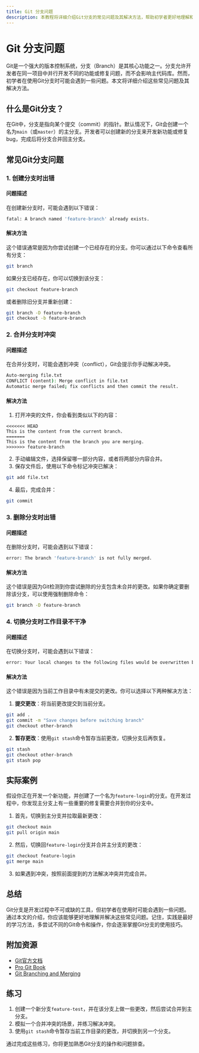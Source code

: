 ```yaml
---
title: Git 分支问题
description: 本教程将详细介绍Git分支的常见问题及其解决方法，帮助初学者更好地理解和使用Git分支功能。
---
```


# Git 分支问题

Git是一个强大的版本控制系统，分支（Branch）是其核心功能之一。分支允许开发者在同一项目中并行开发不同的功能或修复问题，而不会影响主代码库。然而，初学者在使用Git分支时可能会遇到一些问题。本文将详细介绍这些常见问题及其解决方法。

## 什么是Git分支？

在Git中，分支是指向某个提交（commit）的指针。默认情况下，Git会创建一个名为`main`（或`master`）的主分支。开发者可以创建新的分支来开发新功能或修复bug，完成后将分支合并回主分支。

## 常见Git分支问题

### 1. 创建分支时出错

#### 问题描述
在创建新分支时，可能会遇到以下错误：

```bash
fatal: A branch named 'feature-branch' already exists.
```

#### 解决方法
这个错误通常是因为你尝试创建一个已经存在的分支。你可以通过以下命令查看所有分支：

```bash
git branch
```

如果分支已经存在，你可以切换到该分支：

```bash
git checkout feature-branch
```

或者删除旧分支并重新创建：

```bash
git branch -D feature-branch
git checkout -b feature-branch
```

### 2. 合并分支时冲突

#### 问题描述
在合并分支时，可能会遇到冲突（conflict），Git会提示你手动解决冲突。

```bash
Auto-merging file.txt
CONFLICT (content): Merge conflict in file.txt
Automatic merge failed; fix conflicts and then commit the result.
```

#### 解决方法
1. 打开冲突的文件，你会看到类似以下的内容：

```plaintext
<<<<<<< HEAD
This is the content from the current branch.
=======
This is the content from the branch you are merging.
>>>>>>> feature-branch
```

2. 手动编辑文件，选择保留哪一部分内容，或者将两部分内容合并。
3. 保存文件后，使用以下命令标记冲突已解决：

```bash
git add file.txt
```

4. 最后，完成合并：

```bash
git commit
```

### 3. 删除分支时出错

#### 问题描述
在删除分支时，可能会遇到以下错误：

```bash
error: The branch 'feature-branch' is not fully merged.
```

#### 解决方法
这个错误是因为Git检测到你尝试删除的分支包含未合并的更改。如果你确定要删除该分支，可以使用强制删除命令：

```bash
git branch -D feature-branch
```

### 4. 切换分支时工作目录不干净

#### 问题描述
在切换分支时，可能会遇到以下错误：

```bash
error: Your local changes to the following files would be overwritten by checkout:
```

#### 解决方法
这个错误是因为当前工作目录中有未提交的更改。你可以选择以下两种解决方法：

1. **提交更改**：将当前更改提交到当前分支。

```bash
git add .
git commit -m "Save changes before switching branch"
git checkout other-branch
```

2. **暂存更改**：使用`git stash`命令暂存当前更改，切换分支后再恢复。

```bash
git stash
git checkout other-branch
git stash pop
```

## 实际案例

假设你正在开发一个新功能，并创建了一个名为`feature-login`的分支。在开发过程中，你发现主分支上有一些重要的修复需要合并到你的分支中。

1. 首先，切换到主分支并拉取最新更改：

```bash
git checkout main
git pull origin main
```

2. 然后，切换回`feature-login`分支并合并主分支的更改：

```bash
git checkout feature-login
git merge main
```

3. 如果遇到冲突，按照前面提到的方法解决冲突并完成合并。

## 总结

Git分支是开发过程中不可或缺的工具，但初学者在使用时可能会遇到一些问题。通过本文的介绍，你应该能够更好地理解并解决这些常见问题。记住，实践是最好的学习方法，多尝试不同的Git命令和操作，你会逐渐掌握Git分支的使用技巧。

## 附加资源

- [Git官方文档](https://git-scm.com/doc)
- [Pro Git Book](https://git-scm.com/book/en/v2)
- [Git Branching and Merging](https://git-scm.com/book/en/v2/Git-Branching-Basic-Branching-and-Merging)

## 练习

1. 创建一个新分支`feature-test`，并在该分支上做一些更改，然后尝试合并到主分支。
2. 模拟一个合并冲突的场景，并练习解决冲突。
3. 使用`git stash`命令暂存当前工作目录的更改，并切换到另一个分支。

通过完成这些练习，你将更加熟悉Git分支的操作和问题排查。